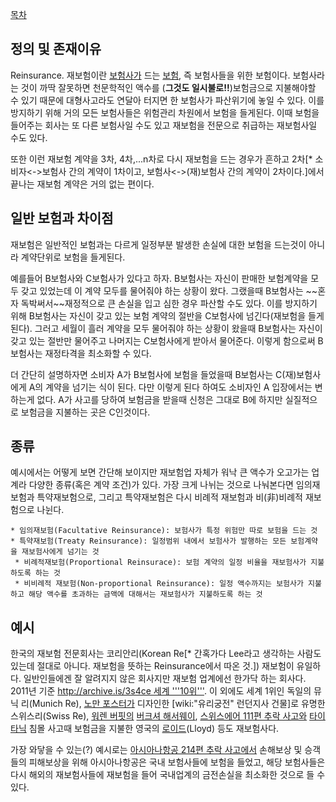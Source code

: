 [[목차]]

== 정의 및 존재이유 ==
Reinsurance. 재보험이란 [[보험사]]가 드는 [[보험]], 즉 보험사들을 위한 보험이다. 보험사라는 것이 까딱 잘못하면 천문학적인 액수를 ('''그것도 일시불로!!''')보험금으로 지불해야할 수 있기 때문에 대형사고라도 연달아 터지면 한 보험사가 파산위기에 놓일 수 있다. 이를 방지하기 위해 거의 모든 보험사들은 위험관리 차원에서 보험을 들게된다. 이때 보험을 들어주는 회사는 또 다른 보험사일 수도 있고 재보험을 전문으로 취급하는 재보험사일 수도 있다.

또한 이런 재보험 계약을 3차, 4차,...n차로 다시 재보험을 드는 경우가 흔하고 2차[* 소비자<->보험사 간의 계약이 1차이고, 보험사<->(재)보험사 간의 계약이 2차이다.]에서 끝나는 재보험 계약은 거의 없는 편이다.

== 일반 보험과 차이점 ==
재보험은 일반적인 보험과는 다르게 일정부분 발생한 손실에 대한 보험을 드는것이 아니라 계약단위로 보험을 들게된다. 

예를들어 B보험사와 C보험사가 있다고 하자. B보험사는 자신이 판매한 보험계약을 모두 갖고 있었는데 이 계약 모두를 물어줘야 하는 상황이 왔다. 그랬을때 B보험사는 ~~혼자 독박써서~~재정적으로 큰 손실을 입고 심한 경우 파산할 수도 있다. 이를 방지하기 위해 B보험사는 자신이 갖고 있는 보험 계약의 절반을 C보험사에 넘긴다(재보험을 들게된다). 그러고 세월이 흘러 계약을 모두 물어줘야 하는 상황이 왔을때 B보험사는 자신이 갖고 있는 절반만 물어주고 나머지는 C보험사에게 받아서 물어준다. 이렇게 함으로써 B보험사는 재정타격을 최소화할 수 있다. 

더 간단히 설명하자면 소비자 A가 B보험사에 보험을 들었을때 B보험사는 C(재)보험사에게 A의 계약을 넘기는 식이 된다. 다만 이렇게 된다 하여도 소비자인 A 입장에서는 변하는게 없다. A가 사고를 당하여 보험금을 받을때 신청은 그대로 B에 하지만 실질적으로 보험금을 지불하는 곳은 C인것이다.

== 종류 ==
예시에서는 어떻게 보면 간단해 보이지만 재보험업 자체가 워낙 큰 액수가 오고가는 업계라 다양한 종류(혹은 계약 조건)가 있다. 가장 크게 나뉘는 것으로 나눠본다면 임의재보험과 특약재보험으로, 그리고 특약재보험은 다시 비례적 재보험과 비(非)비례적 재보험으로 나뉜다.

 * 임의재보험(Facultative Reinsurance): 보험사가 특정 위험만 따로 보험을 드는 것
 * 특약재보험(Treaty Reinsurance): 일정범위 내에서 보험사가 발행하는 모든 보험계약을 재보험사에게 넘기는 것
  * 비례적재보험(Proportional Reinsurace): 보험 계약의 일정 비율을 재보험사가 지불하도록 하는 것
  * 비비례적 재보험(Non-proportional Reinsurance): 일정 액수까지는 보험사가 지불하고 해당 액수를 초과하는 금액에 대해서는 재보험사가 지불하도록 하는 것

== 예시 ==
한국의 재보험 전문회사는 코리안리(Korean Re[* 간혹가다 Lee라고 생각하는 사람도 있는데 절대로 아니다. 재보험을 뜻하는 Reinsurance에서 따온 것.]) 재보험이 유일하다. 일반인들에겐 잘 알려지지 않은 회사지만 재보험 업계에선 한가닥 하는 회사다. 2011년 기준 [[http://archive.is/3s4ce 세계 '''10위''']]. 이 외에도 세계 1위인 독일의 뮤닉 리(Munich Re), [[노만 포스터]]가 디자인한 [wiki:"유리궁전" 런던지사 건물]로 유명한 스위스리(Swiss Re), [[워렌 버핏]]의 [[버크셔 해서웨이]], [[스위스에어 111편 추락 사고]]와 [[타이타닉]] 침몰 사고때 보험금을 지불한 영국의 [[로이드]](Lloyd) 등도 재보험사다.

가장 와닿을 수 있는(?) 예시로는 [[아시아나항공 214편 추락 사고]]에서 손해보상 및 승객들의 피해보상을 위해 아시아나항공은 국내 보험사들에 보험을 들었고, 해당 보험사들은 다시 해외의 재보험사들에 재보험을 들어 국내업계의 금전손실을 최소화한 것으로 들 수 있다.
